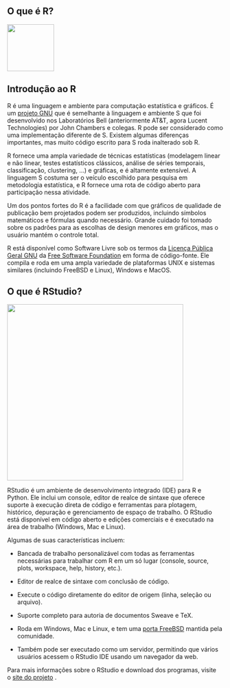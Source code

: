 ## O que é R?

![](images/Rlogo.png){width="109"}

## **Introdução ao R**

R é uma linguagem e ambiente para computação estatística e gráficos. É um [projeto GNU](http://www.gnu.org/) que é semelhante à linguagem e ambiente S que foi desenvolvido nos Laboratórios Bell (anteriormente AT&T, agora Lucent Technologies) por John Chambers e colegas. R pode ser considerado como uma implementação diferente de S. Existem algumas diferenças importantes, mas muito código escrito para S roda inalterado sob R.

R fornece uma ampla variedade de técnicas estatísticas (modelagem linear e não linear, testes estatísticos clássicos, análise de séries temporais, classificação, clustering, ...) e gráficas, e é altamente extensível. A linguagem S costuma ser o veículo escolhido para pesquisa em metodologia estatística, e R fornece uma rota de código aberto para participação nessa atividade.

Um dos pontos fortes do R é a facilidade com que gráficos de qualidade de publicação bem projetados podem ser produzidos, incluindo símbolos matemáticos e fórmulas quando necessário. Grande cuidado foi tomado sobre os padrões para as escolhas de design menores em gráficos, mas o usuário mantém o controle total.

R está disponível como Software Livre sob os termos da [Licença Pública Geral GNU](https://www.r-project.org/COPYING) da [Free Software Foundation](http://www.gnu.org/) em forma de código-fonte. Ele compila e roda em uma ampla variedade de plataformas UNIX e sistemas similares (incluindo FreeBSD e Linux), Windows e MacOS.

## O que é RStudio?

![](images/RStudio_Logo-700x246-03.png){width="410"}

RStudio é um ambiente de desenvolvimento integrado (IDE) para R e Python. Ele inclui um console, editor de realce de sintaxe que oferece suporte à execução direta de código e ferramentas para plotagem, histórico, depuração e gerenciamento de espaço de trabalho. O RStudio está disponível em código aberto e edições comerciais e é executado na área de trabalho (Windows, Mac e Linux).

Algumas de suas características incluem:

-   Bancada de trabalho personalizável com todas as ferramentas necessárias para trabalhar com R em um só lugar (console, source, plots, workspace, help, history, etc.).

-   Editor de realce de sintaxe com conclusão de código.

-   Execute o código diretamente do editor de origem (linha, seleção ou arquivo).

-   Suporte completo para autoria de documentos Sweave e TeX.

-   Roda em Windows, Mac e Linux, e tem uma [porta FreeBSD](https://www.freshports.org/devel/RStudio/) mantida pela comunidade.

-   Também pode ser executado como um servidor, permitindo que vários usuários acessem o RStudio IDE usando um navegador da web.

Para mais informações sobre o RStudio e download dos programas, visite o [site do projeto](http://www.posit.co/) .

